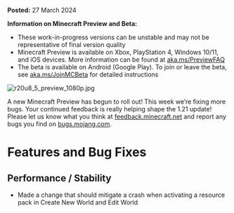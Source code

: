 **Posted:** 27 March 2024

**Information on Minecraft Preview and Beta:**

-   These work-in-progress versions can be unstable and may not be representative of final version quality
-   Minecraft Preview is available on Xbox, PlayStation 4, Windows 10/11, and iOS devices. More information can be found at [aka.ms/PreviewFAQ](https://aka.ms/PreviewFAQ)
-   The beta is available on Android (Google Play). To join or leave the beta, see [aka.ms/JoinMCBeta](https://aka.ms/JoinMCBeta) for detailed instructions

![r20u8_5_preview_1080p.jpg](https://feedback.minecraft.net/hc/article_attachments/25383324081037)

A new Minecraft Preview has begun to roll out! This week we’re fixing more bugs. Your continued feedback is really helping shape the 1.21 update! Please let us know what you think at [feedback.minecraft.net](https://feedback.minecraft.net) and report any bugs you find on [bugs.mojang.com](https://bugs.mojang.com).

# Features and Bug Fixes

## Performance / Stability

-   Made a change that should mitigate a crash when activating a resource pack in Create New World and Edit World 

